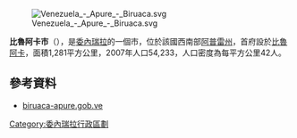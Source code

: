 [[Image:Venezuela_-_Apure_-_Biruaca.svg|right]]

'''比魯阿卡市'''（{{lang-es|Municipio Biruaca}}），是[[委內瑞拉|委內瑞拉]]的一個市，位於該國西南部[[阿普雷州|阿普雷州]]，首府設於[[比魯阿卡|比魯阿卡]]，面積1,281平方公里，2007年人口54,233，人口密度為每平方公里42人。

==參考資料==
*[https://web.archive.org/web/20080305153036/http://www.biruaca-apure.gob.ve/ biruaca-apure.gob.ve] {{es icon}}

{{coord|7|52|00|N|67|30|00|W|source:ptwiki_region:VE_type:city|display=title}}

{{Venezuela-geo-stub}}
[[Category:委內瑞拉行政區劃|Category:委內瑞拉行政區劃]]